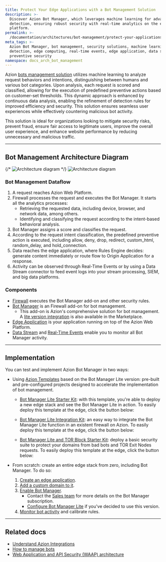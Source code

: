 ```yaml
---
title: Protect Your Edge Applications with a Bot Management Solution
description: >-
  Discover Azion Bot Manager, which leverages machine learning for advanced bot
  detection, ensuring robust security with real-time analytics on the edge
  platform.
permalink: >-
  /documentation/architectures/bot-management/protect-your-applications-with-bot-management/
meta_tags: >-
  Azion Bot Manager, bot management, security solutions, machine learning, bot
  detection, edge computing, real-time events, edge application, data stream,
  preventive security
namespace: docs_arch_bot_management
---
```



Azion [bots management solution](https://www.azion.com/en/solutions/bot-management/) utilizes machine learning to analyze request behaviors and intentions, distinguishing between humans and various bot categories. Upon analysis, each request is scored and classified, allowing for the execution of predefined preventive actions based on customer-set thresholds. This dynamic approach is enhanced by continuous data analysis, enabling the refinement of detection rules for improved efficiency and security. This solution ensures seamless user experiences while effectively countering malicious bot activity.

This solution is ideal for organizations looking to mitigate security risks, prevent fraud, ensure fair access to legitimate users, improve the overall user experience, and enhance website performance by reducing unnecessary and malicious traffic.

---

## Bot Management Architecture Diagram

{/* ![Architecture diagram](/assets/docs/images/uploads/diagram-bot-management.png) */}
![Architecture diagram](/assets/docs/images/uploads/application-and-network-security/light-bot-management.png)

### Bot Management Dataflow

1. A request reaches Azion Web Platform.
2. Firewall processes the request and executes the Bot Manager. It starts all the analytics processes:
    - Retrieving the requested data, including device, browser, and network data, among others.
    - Identifying and classifying the request according to the intent-based behavioral analysis.
3. Bot Manager assigns a score and classifies the request.
4. According to the request intent classification, the predefined preventive action is executed, including allow, deny, drop, redirect, custom_html, random_delay, and hold_connection.
5. Data reaches the edge application, where Rules Engine decides: generate content immediately or route flow to Origin Application for a response.
6. Activity can be observed through Real-Time Events or by using a Data Stream connector to feed event logs into your stream processing, SIEM, and big data platforms.

### Components

- [Firewall](/en/documentation/products/secure/edge-firewall/) executes the Bot Manager add-on and other security rules.
- [Bot Manager](/en/documentation/products/secure/edge-firewall/bot-manager/) is an Firewall add-on for bot management.
  - This add-on is Azion's comprehensive solution for bot management. A [lite version integration](/en/documentation/products/guides/bot-manager-lite/) is also available in the Marketplace.
- [Edge Application](/en/documentation/products/build/edge-application/) is your application running on top of the Azion Web Platform.
- [Data Stream](/en/documentation/products/observe/data-stream/) and [Real-Time Events](/en/documentation/products/observe/real-time-metrics/) enable you to monitor all Bot Manager activity.

---

## Implementation

You can test and implement Azion Bot Manager in two ways:

- Using [Azion Templates](/en/documentation/products/marketplace/templates/) based on the Bot Manager Lite version: pre-built and pre-configured projects designed to accelerate the implementation of bot management.
    - [Bot Manager Lite Starter Kit](/en/documentation/products/guides/bot-manager-lite-starter-kit/): with this template, you're able to deploy a new edge stack and see the Bot Manager Lite in action. To easily deploy this template at the edge, click the button below:

      <LinkButton
        label="Deploy Bot Manager Lite Starter Kit"
        link="https://console.azion.com/create/azion/bot-manager-lite-starter-kit"
        icon="ai ai-azion"
        icon-pos="left"
        target="_blank"
      />

    - [Bot Manager Lite Integration Kit](/en/documentation/products/guides/bot-manager-lite-integration-kit/): an easy way to integrate the Bot Manager Lite function in an existent firewall on Azion. To easily deploy this template at the edge, click the button below:
    
      <LinkButton
        label="Deploy Bot Manager Lite Integration Kit"
        link="https://console.azion.com/create/azion/bot-manager-lite-integration-kit"
        icon="ai ai-azion"
        icon-pos="left"
        target="_blank"
      />

    - [Bot Manager Lite and TOR Block Starter Kit](/en/documentation/products/guides/bot-manager-lite-and-tor-block-starter-kit/): deploy a basic security suite to protect your domains from bad bots and TOR Exit Nodes requests. To easily deploy this template at the edge, click the button below:

      <LinkButton
        label="Deploy Bot Manager Lite and TOR Block Starter Kit"
        link="https://console.azion.com/create/azion/bot-manager-lite-and-tor-block-starter-kit"
        icon="ai ai-azion"
        icon-pos="left"
        target="_blank"
      />

- From scratch: create an entire edge stack from zero, including Bot Manager. To do so: 
    1. [Create an edge application](/en/documentation/products/guides/build/build-an-application/).
    2. [Add a custom domain to it](/en/documentation/products/guides/configure-a-domain/).
    3. [Enable Bot Manager](/en/documentation/products/secure/edge-firewall/bot-manager/).
        - Contact the [Sales team](https://www.azion.com/en/contact-sales/) for more details on the Bot Manager subscription.
        - [Configure Bot Manager Lite](/en/documentation/products/guides/bot-manager-lite/) if you've decided to use this version.
    4. [Monitor bot activity](/en/documentation/products/observe/data-stream/first-steps/) and calibrate rules.

---

## Related docs

- [Understand Azion Integrations](/en/documentation/products/marketplace/integrations/)
- [How to manage bots](/en/documentation/products/guides/secure/manage-bots/)
- [Web Application and API Security (WAAP) architecture](/en/documentation/architectures/edge-firewall/web-application-and-api-protection-waap/)
